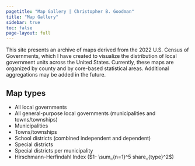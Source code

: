 ```yaml
---
pagetitle: "Map Gallery | Christopher B. Goodman"
title: "Map Gallery"
sidebar: true
toc: false
page-layout: full
---
```


This site presents an archive of maps derived from the 2022 U.S. Census of Governments, which I have created to visualize the distribution of local government units across the United States. Currently, these maps are organized by county and by core-based statistical areas. Additional aggregations may be added in the future. 

## Map types

* All local governments
* All general-purpose local governments (municipalities and towns/townships)
* Municipalities
* Towns/townships
* School districts (combined independent and dependent)
* Special districts
* Special districts per municipality
* Hirschmann-Herfindahl Index ($1- \sum_{n=1}^5 share_{type}^2$)